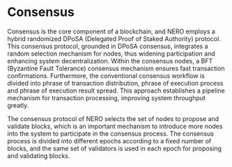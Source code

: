 # Consensus

Consensus is the core component of a blockchain, and NERO employs a hybrid randomized DPoSA (Delegated Proof of Staked Authority) protocol. This consensus protocol, grounded in DPoSA consensus, integrates a random selection mechanism for nodes, thus widening participation and enhancing system decentralization. Within the consensus nodes, a BFT (Byzantine Fault Tolerance) consensus mechanism ensures fast transaction confirmations. Furthermore, the conventional consensus workflow is divided into phrase of transaction distribution, phrase of execution process and phrase of execution result spread. This approach establishes a pipeline mechanism for transaction processing, improving system throughput greatly.

The consensus protocol of NERO selects the set of nodes to propose and validate blocks, which is an important mechanism to introduce more nodes into the system to participate in the consensus process. The consensus process is divided into different epochs according to a fixed number of blocks, and the same set of validators is used in each epoch for proposing and validating blocks.
